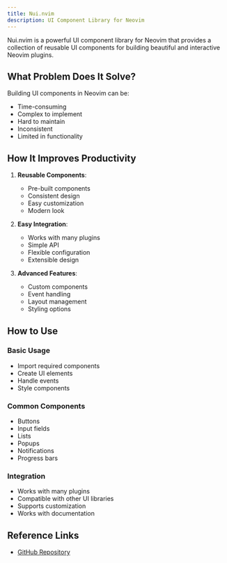 ```yaml
---
title: Nui.nvim
description: UI Component Library for Neovim
---
```


Nui.nvim is a powerful UI component library for Neovim that provides a collection of reusable UI components for building beautiful and interactive Neovim plugins.

## What Problem Does It Solve?

Building UI components in Neovim can be:

- Time-consuming
- Complex to implement
- Hard to maintain
- Inconsistent
- Limited in functionality

## How It Improves Productivity

1. **Reusable Components**:

   - Pre-built components
   - Consistent design
   - Easy customization
   - Modern look

2. **Easy Integration**:

   - Works with many plugins
   - Simple API
   - Flexible configuration
   - Extensible design

3. **Advanced Features**:
   - Custom components
   - Event handling
   - Layout management
   - Styling options

## How to Use

### Basic Usage

- Import required components
- Create UI elements
- Handle events
- Style components

### Common Components

- Buttons
- Input fields
- Lists
- Popups
- Notifications
- Progress bars

### Integration

- Works with many plugins
- Compatible with other UI libraries
- Supports customization
- Works with documentation

## Reference Links

- [GitHub Repository](https://github.com/MunifTanjim/nui.nvim)
